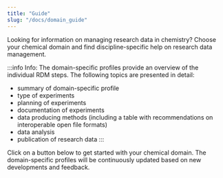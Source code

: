 ```yaml
---
title: "Guide"
slug: "/docs/domain_guide"
---
```



Looking for information on managing research data in chemistry? Choose your chemical domain and find discipline-specific help on research data management.

:::info Info:
The domain-specific profiles provide an overview of the individual RDM steps. The following topics are presented in detail:

- summary of domain-specific profile
- type of experiments
- planning of experiments
- documentation of experiments
- data producing methods (including a table with recommendations on interoperable open file formats)
- data analysis
- publication of research data
:::

Click on a button below to get started with your chemical domain. The domain-specific profiles will be continuously updated based on new developments and feedback.

<N4CFeatures feature="domains" />
